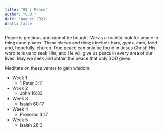 ```yaml
---
title: "08 | Peace"
author: "C.O."
date: "August 2021"
draft: false
---
```


Peace is precious and cannot be bought. We as a society look for peace in things and places. These places and things include bars, gyms, cars, food and, hopefully, church. True peace can only be found in Jesus Christ! His word tells us to seek Him, and He will give us peace in every area of our lives. May we seek and obtain the peace that only GOD gives.

Meditate on these verses to gain wisdom:

-   Week 1
    -   1 Peter 3:11
-   Week 2
    -   John 16:33
-   Week 3
    -   Isaiah 60:17
-   Week 4
    -   Proverbs 3:17
-   Week 5
    -   Isaiah 26:3